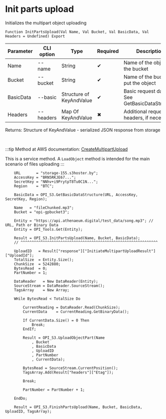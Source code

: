 ﻿---
sidebar_position: 3
---


# Init parts upload
 Initializes the multipart object uploading



`Function InitPartsUpload(Val Name, Val Bucket, Val BasicData, Val Headers = Undefined) Export`

  | Parameter | CLI option | Type | Required | Description |
  |-|-|-|-|-|
  | Name | --name | String | &#x2714; | Name of the object in the bucket |
  | Bucket | --bucket | String | &#x2714; | Name of the bucket to put the object |
  | BasicData | --basic | Structure of KeyAndValue | &#x2714; | Basic request data. See GetBasicDataStructure |
  | Headers | --headers | Map Of KeyAndValue | &#x2716; | Additional request headers, if necessary |

  
  Returns:  Structure of KeyAndValue - serialized JSON response from storage

<br/>

:::tip
Method at AWS documentation: [CreateMultipartUpload](https://docs.aws.amazon.com/AmazonS3/latest/API/API_CreateMultipartUpload.html)

This is a service method. A `LoadObject` method is intended for the main scenario of files uploading
:::
<br/>


```bsl title="1C:Enterprise/OneScript code example"
    URL       = "storage-155.s3hoster.by";
    AccessKey = "BRN5RKJE67...";
    SecretKey = "NNhv+i9PrytpT8Tu0C1N...";
    Region    = "BTC";

    BasicData = OPI_S3.GetBasicDataStructure(URL, AccessKey, SecretKey, Region);

    Name   = "fileChunked.mp3";
    Bucket = "opi-gpbucket3";

    Entity = "https://api.athenaeum.digital/test_data/song.mp3"; // URL, Path or Binary Data
    Entity = OPI_Tools.Get(Entity);

    Result = OPI_S3.InitPartsUpload(Name, Bucket, BasicData);
    // ^^^^^^^^^^^^^^^^^^^^^^^^^^^^^^^^^^^^^^^^^^^^^^^^^^^^^^^^^^^^^^

    UploadID   = Result["response"]["InitiateMultipartUploadResult"]["UploadId"];
    TotalSize  = Entity.Size();
    ChunkSize  = 5242880;
    BytesRead  = 0;
    PartNumber = 1;

    DataReader   = New DataReader(Entity);
    SourceStream = DataReader.SourceStream();
    TagsArray    = New Array;

    WHile BytesRead < TotalSize Do

        CurrentReading = DataReader.Read(ChunkSize);
        CurrentData    = CurrentReading.GetBinaryData();

        If CurrentData.Size() = 0 Then
            Break;
        EndIf;

        Result = OPI_S3.UploadObjectPart(Name
            , Bucket
            , BasicData
            , UploadID
            , PartNumber
            , CurrentData);

        BytesRead = SourceStream.CurrentPosition();
        TagsArray.Add(Result["headers"]["Etag"]);

        Break;

        PartNumber = PartNumber + 1;

    EndDo;

    Result = OPI_S3.FinishPartsUpload(Name, Bucket, BasicData, UploadID, TagsArray);
```
 




